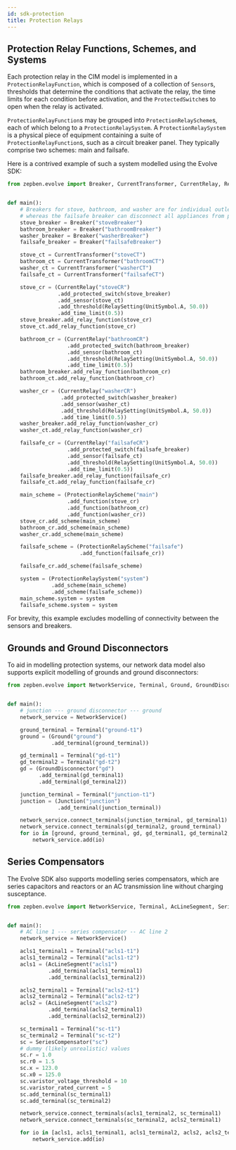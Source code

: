 ```yaml
---
id: sdk-protection
title: Protection Relays
---
```


## Protection Relay Functions, Schemes, and Systems

Each protection relay in the CIM model is implemented in a `ProtectionRelayFunction`, which is composed of a collection of `Sensor`s, thresholds that determine
the conditions that activate the relay, the time limits for each condition before activation, and the `ProtectedSwitch`es to open when the relay is activated.

`ProtectionRelayFunction`s may be grouped into `ProtectionRelayScheme`s, each of which belong to a `ProtectionRelaySystem`. A `ProtectionRelaySystem` is a
physical piece of equipment containing a suite of `ProtectionRelayFunction`s, such as a circuit breaker panel. They typically comprise two schemes: main and
failsafe.

Here is a contrived example of such a system modelled using the Evolve SDK:

```python
from zepben.evolve import Breaker, CurrentTransformer, CurrentRelay, RelaySetting, UnitSymbol, ProtectionRelayScheme, ProtectionRelaySystem


def main():
    # Breakers for stove, bathroom, and washer are for individual outlets,
    # whereas the failsafe breaker can disconnect all appliances from power.
    stove_breaker = Breaker("stoveBreaker")
    bathroom_breaker = Breaker("bathroomBreaker")
    washer_breaker = Breaker("washerBreaker")
    failsafe_breaker = Breaker("failsafeBreaker")

    stove_ct = CurrentTransformer("stoveCT")
    bathroom_ct = CurrentTransformer("bathroomCT")
    washer_ct = CurrentTransformer("washerCT")
    failsafe_ct = CurrentTransformer("failsafeCT")

    stove_cr = (CurrentRelay("stoveCR")
                .add_protected_switch(stove_breaker)
                .add_sensor(stove_ct)
                .add_threshold(RelaySetting(UnitSymbol.A, 50.0))
                .add_time_limit(0.5))
    stove_breaker.add_relay_function(stove_cr)
    stove_ct.add_relay_function(stove_cr)

    bathroom_cr = (CurrentRelay("bathroomCR")
                   .add_protected_switch(bathroom_breaker)
                   .add_sensor(bathroom_ct)
                   .add_threshold(RelaySetting(UnitSymbol.A, 50.0))
                   .add_time_limit(0.5))
    bathroom_breaker.add_relay_function(bathroom_cr)
    bathroom_ct.add_relay_function(bathroom_cr)

    washer_cr = (CurrentRelay("washerCR")
                 .add_protected_switch(washer_breaker)
                 .add_sensor(washer_ct)
                 .add_threshold(RelaySetting(UnitSymbol.A, 50.0))
                 .add_time_limit(0.5))
    washer_breaker.add_relay_function(washer_cr)
    washer_ct.add_relay_function(washer_cr)

    failsafe_cr = (CurrentRelay("failsafeCR")
                   .add_protected_switch(failsafe_breaker)
                   .add_sensor(failsafe_ct)
                   .add_threshold(RelaySetting(UnitSymbol.A, 50.0))
                   .add_time_limit(0.5))
    failsafe_breaker.add_relay_function(failsafe_cr)
    failsafe_ct.add_relay_function(failsafe_cr)

    main_scheme = (ProtectionRelayScheme("main")
                   .add_function(stove_cr)
                   .add_function(bathroom_cr)
                   .add_function(washer_cr))
    stove_cr.add_scheme(main_scheme)
    bathroom_cr.add_scheme(main_scheme)
    washer_cr.add_scheme(main_scheme)

    failsafe_scheme = (ProtectionRelayScheme("failsafe")
                       .add_function(failsafe_cr))

    failsafe_cr.add_scheme(failsafe_scheme)

    system = (ProtectionRelaySystem("system")
              .add_scheme(main_scheme)
              .add_scheme(failsafe_scheme))
    main_scheme.system = system
    failsafe_scheme.system = system
```

For brevity, this example excludes modelling of connectivity between the sensors and breakers.

## Grounds and Ground Disconnectors

To aid in modelling protection systems, our network data model also supports explicit modelling of grounds and ground disconnectors:

```python
from zepben.evolve import NetworkService, Terminal, Ground, GroundDisconnector, Junction


def main():
    # junction --- ground disconnector --- ground
    network_service = NetworkService()

    ground_terminal = Terminal("ground-t1")
    ground = (Ground("ground")
              .add_terminal(ground_terminal))

    gd_terminal1 = Terminal("gd-t1")
    gd_terminal2 = Terminal("gd-t2")
    gd = (GroundDisconnector("gd")
          .add_terminal(gd_terminal1)
          .add_terminal(gd_terminal2))

    junction_terminal = Terminal("junction-t1")
    junction = (Junction("junction")
                .add_terminal(junction_terminal))

    network_service.connect_terminals(junction_terminal, gd_terminal1)
    network_service.connect_terminals(gd_terminal2, ground_terminal)
    for io in [ground, ground_terminal, gd, gd_terminal1, gd_terminal2, junction, junction_terminal]:
        network_service.add(io)
```

## Series Compensators
The Evolve SDK also supports modelling series compensators, which are series capacitors and reactors or an AC transmission line without charging susceptance.

```python
from zepben.evolve import NetworkService, Terminal, AcLineSegment, SeriesCompensator


def main():
    # AC line 1 --- series compensator -- AC line 2
    network_service = NetworkService()

    acls1_terminal1 = Terminal("acls1-t1")
    acls1_terminal2 = Terminal("acls1-t2")
    acls1 = (AcLineSegment("acls1")
             .add_terminal(acls1_terminal1)
             .add_terminal(acls1_terminal2))

    acls2_terminal1 = Terminal("acls2-t1")
    acls2_terminal2 = Terminal("acls2-t2")
    acls2 = (AcLineSegment("acls2")
             .add_terminal(acls2_terminal1)
             .add_terminal(acls2_terminal2))

    sc_terminal1 = Terminal("sc-t1")
    sc_terminal2 = Terminal("sc-t2")
    sc = SeriesCompensator("sc")
    # dummy (likely unrealistic) values
    sc.r = 1.0
    sc.r0 = 1.5
    sc.x = 123.0
    sc.x0 = 125.0
    sc.varistor_voltage_threshold = 10
    sc.varistor_rated_current = 5
    sc.add_terminal(sc_terminal1)
    sc.add_terminal(sc_terminal2)

    network_service.connect_terminals(acls1_terminal2, sc_terminal1)
    network_service.connect_terminals(sc_terminal2, acls2_terminal1)

    for io in [acls1, acls1_terminal1, acls1_terminal2, acls2, acls2_terminal1, acls2_terminal2, sc, sc_terminal1, sc_terminal2]:
        network_service.add(io)
```
